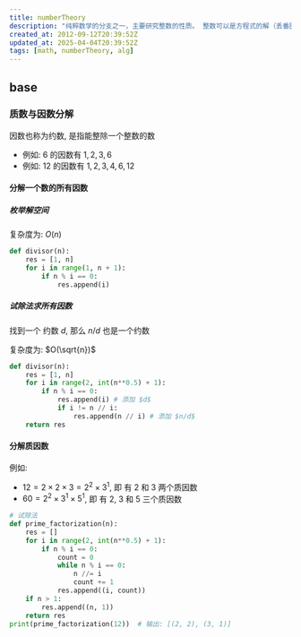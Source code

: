 ```yaml
---
title: numberTheory
description: "纯粹数学的分支之一，主要研究整数的性质。 整数可以是方程式的解（丢番图方程）。 有些解析函数（像黎曼ζ函数）中包括了一些整数、质数的性质，透过这些函数也可以了解一些数论的问题。 透过数论也可以建立实数和有理数之间的关系，并且用有理数来逼近实数（丢番图逼近）。"
created_at: 2012-09-12T20:39:52Z
updated_at: 2025-04-04T20:39:52Z
tags: [math, numberTheory, alg]
---
```


## base

### 质数与因数分解

因数也称为约数, 是指能整除一个整数的数
- 例如: $6$ 的因数有 $1, 2, 3, 6$
- 例如: $12$ 的因数有 $1, 2, 3, 4, 6, 12$

#### 分解一个数的所有因数

##### 枚举解空间

复杂度为: $O(n)$

```py
def divisor(n):
    res = [1, n]
    for i in range(1, n + 1):
        if n % i == 0:
            res.append(i)
```
##### 试除法求所有因数
找到一个 约数 $d$, 那么 $n/d$ 也是一个约数

复杂度为: $O(\sqrt{n})$
```py
def divisor(n):
    res = [1, n]
    for i in range(2, int(n**0.5) + 1):
        if n % i == 0:
            res.append(i) # 添加 $d$
            if i != n // i:
                res.append(n // i) # 添加 $n/d$
    return res
```

#### 分解质因数

例如:
- $12 = 2\times 2 \times 3 = 2^2 \times 3^1$, 即 有 2 和 3 两个质因数
- $60 = 2^2 \times 3^1 \times 5^1$, 即 有 2, 3 和 5 三个质因数

```py
# 试除法
def prime_factorization(n):
    res = []
    for i in range(2, int(n**0.5) + 1):
        if n % i == 0:
            count = 0
            while n % i == 0:
                n //= i
                count += 1
            res.append((i, count))
    if n > 1:
        res.append((n, 1))
    return res
print(prime_factorization(12))  # 输出: [(2, 2), (3, 1)]
```

